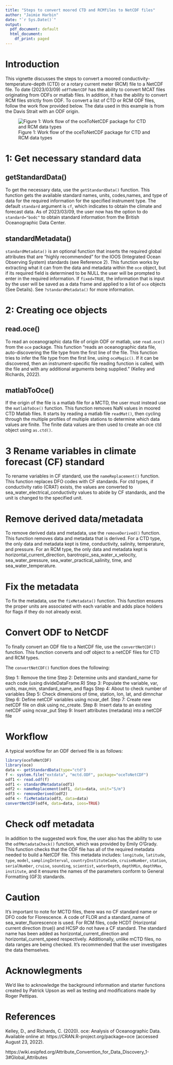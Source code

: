 ```yaml
---
title: "Steps to convert moored CTD and RCMfiles to NetCDF files"
author: "Jaimie Harbin"
date: "`r Sys.Date()`"
output:
  pdf_document: default
  html_document:
    df_print: paged
---
```


# Introduction

This vignette discusses the steps to convert a moored conductivity-temperature-depth (CTD) or a  rotary current meter (RCM) file to a NetCDF file. To date (2023/03/09) `odfToNetCDF` has the ability to convert MCAT files originating from ODFs or matlab files. In addition, it has the ability to convert RCM files strictly from ODF. To convert a list of CTD or RCM ODF files, follow the work flow provided below. The data used in this example is from the Davis Strait with an ODF origin.

![Figure 1: Work flow of the oceToNetCDF package for CTD and RCM data types ](ctd_rcm_diagram.png)

# 1: Get necessary standard data

## getStandardData()

To get the necessary data, use the `getStandardData()` function. This function gets the available standard names, units, codes,names, and type of data for the required information for the specified instrument type. The default `standard` argument is `cf`, which indicates to obtain the climate and forecast data. As of 2023/03/09, the user now has the option to do `standard="bodc"` to obtain standard information from the British Oceanographic Data Center.

## standardMetadata()

`standardMetadata()` is an optional function that inserts the required global attributes that are "highly recommended" for the IOOS (Integrated Ocean Observing System) standards (see Reference 2). This function works by extracting what it can from the data and metadata within the `oce` object, but if its required field is determined to be NULL the user will be prompted to enter in the required information. If `fixed=TRUE`, the information that is input by the user will be saved as a data frame and applied to a list of `oce` objects (See Details). See `?standardMetadata()` for more information.

# 2: Creating oce objects

## read.oce()

To read an oceanographic data file of origin ODF or matlab, use `read.oce()` from the `oce` package. This function "reads an oceanographic data file, auto-discovering the file type from the first line of the file. This function tries to infer the file type from the first line, using `oceMagic()`. If it can be discovered, then an instrument-specific file reading function is called, with the file and with any additional arguments being supplied." (Kelley and Richards, 2022).

## matlabToOce()

If the origin of the file is a matlab file for a MCTD, the user must instead use the `matlabToOce()` function. This function removes NaN values in moored CTD Matlab files. It starts by reading a matlab file `readMat()`, then cycling through the multiple profiles of multiple stations to determine which data values are finite. The finite data values are then used to create an oce ctd object using `as.ctd()`.

# 3 Rename variables in climate forecast (CF) standard

To rename variables in CF standard, use the `nameReplacement()` function. This function replaces DFO codes with CF standards. For ctd types, if conductivity ratio (CRAT) exists, the values are converted to sea_water_electrical_conductivity values to abide by CF standards, and the unit is changed to the specified unit.

# Remove derived data/metadata

To remove derived data and metadata, use the `removeDerived()` function. This function removes data and metadata that is derived. For a CTD type, the only data and metadata kept is time, conductivity, salinity, temperature, and pressure. For an RCM type, the only data and metadata kept is horizontal_current_direction, barotropic_sea_water_x_velocity, sea_water_pressure, sea_water_practical_salinity,
time, and sea_water_temperature.

# Fix the metadata

To fix the metadata, use the `fixMetadata()` function. This function ensures the proper units are associated with each variable and adds place holders for flags if they do not already exist.

# Convert ODF to NetCDF

To finally convert an ODF file to a NetCDF file, use the `convertNetCDF()` function. This function converts and odf object to a netCDF files for CTD and RCM types.

The `convertNetCDF()` function does the following:

Step 1: Remove the time
Step 2: Determine units and standard_name for each code (using divideDataFrame.R)
Step 3: Populate the variable, var, units, max,min, standard_name, and flags
Step 4: About to check number of variables
Step 5: Check dimensions of time, station, lon, lat, and dimnchar
Step 6: Define netCDF variables using ncvar_def.
Step 7: Create  new netCDF file on disk using nc_create.
Step 8: Insert data to an existing netCDF using ncvar_put
Step 9: Insert attributes (metadata) into a netCDF file

# Workflow

A typical workflow for an ODF derived file is as follows:

```r
library(oceToNetCDF)
library(oce)
data <- getStandardData(type="ctd")
f <- system.file("extdata", "mctd.ODF", package="oceToNetCDF")
odf1 <- read.odf(f)
odf1 <- standardMetadata(odf1)
odf2 <- nameReplacement(odf1, data=data, unit="S/m")
odf3 <- removeDerived(odf2)
odf4 <- fixMetadata(odf3, data=data)
convertNetCDF(odf4, data=data, ioos=TRUE)
```      


# Check odf metadata

In addition to the suggested work flow, the user also has the ability to use the `odfMetadataCheck()` function, which was 
provided by Emily O'Grady. This function checks that the ODF file has all of the required metadata needed to build a NetCDF file. This metadata includes: `longitude`, `latitude`, `type`, `model`, `samplingInterval`, `countryInstituteCode`, `cruiseNumber`, `station`, `serialNumber`, `cruise`, `sounding`, `scientist`, `waterDepth`, `depthMin`, `depthMax`, `institute`, and it ensures the names of the parameters conform to General Formatting (GF3) standards.

# Caution

It's important to note for MCTD files, there was no CF standard name or DFO code for Florescence. A code of FLOR and a standard_name of sea_water_fluorescence is used. For RCM files, code HCDT (Horizontal current direction (true)) and HCSP do not have a CF standard. The standard name has been added as horizontal_current_direction and horizontal_current_speed respectively. Additionally, unlike mCTD files, no data ranges are being checked. It's recommended that the user investigates the data themselves.

# Acknowlegments

We'd like to acknowledge the background information and starter functions created by Patrick Upson as well as testing and modifications made by Roger Pettipas.

# References

Kelley, D., and Richards, C. (2020). oce: Analysis of Oceanographic Data. Available online at: https://CRAN.R-project.org/package=oce (accessed August 23, 2022).

https://wiki.esipfed.org/Attribute_Convention_for_Data_Discovery_1-3#Global_Attributes


